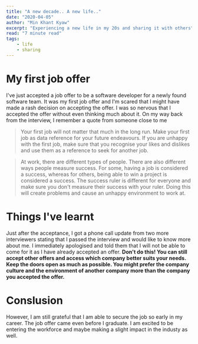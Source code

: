 ```yaml
---
title: "A new decade.. A new life.."
date: "2020-04-05"
author: "Min Khant Kyaw"
excerpt: "Experiencing a new life in my 20s and sharing it with others"
read: "7 minute read"
tags:
    - life
    - sharing
---
```


# My first job offer

I've just accepted a job offer to be a software developer for a newly found software team. It was my first job offer and I'm scared that I might have made a rash decision on accepting the offer. I was so nervous that I accepted the offer without even thinking much about it. On my way back from the interview, I remember a quote from someone close to me

> Your first job will not matter that much in the long run. Make your first job as data reference for your future endeavours. If you are unhappy with the first job, make sure that you recognise your likes and dislikes and use them as a reference to seek for another job.

> At work, there are different types of people. There are also different ways people measure success. For some, having a job is considered a success, whereas for others, being able to win a project is considered a success. The success ruler is different for everyone and make sure you don't measure their success with your ruler. Doing this will create problems and cause an unhappy environment to work at.

# Things I've learnt

Just after the acceptance, I got a phone call update from two more interviewers stating that I passed the interview and would like to know more about me. I immediately apologised and told them that I will not be able to come for it as I have already accepted an offer. **Don't do this! You can still accept other offers and access which company better suits your needs. Keep the doors open as much as possible. You might prefer the company culture and the environment of another company more than the company you accepted the offer.** 

# Conslusion

However, I am still grateful that I am able to secure the job so early in my career. The job offer came even before I graduate. I am excited to be entering the workforce and maybe making a slight impact in the industy as well.